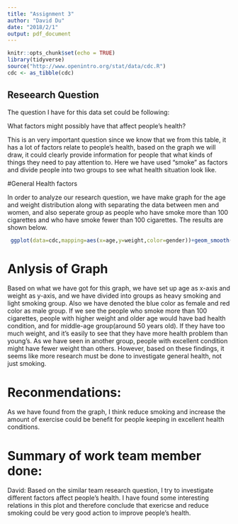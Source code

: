 ```yaml
---
title: "Assignment 3"
author: "David Du"
date: "2018/2/1"
output: pdf_document
---
```


```r
knitr::opts_chunk$set(echo = TRUE)
library(tidyverse)
source("http://www.openintro.org/stat/data/cdc.R")
cdc <- as_tibble(cdc)
```

## Reseearch Question
The question I have for this data set could be following:

What factors might possibly have that affect people's health? 

This is an very important question since we know that we from this table, it has a lot of factors relate to people's health, based on the graph we will draw, it could clearly provide information for people that what kinds of things they need to pay attention to. Here we have used "smoke" as factors and divide people into two groups to see what health situation look like. 

#General Health factors

In order to analyze our research question, we have make graph for the age and weight distribution along with separating the data between men and women, and also seperate group as people who have smoke more than 100 cigarettes and who have smoke fewer than 100 cigarettes. The results are shown below.

```r
 ggplot(data=cdc,mapping=aes(x=age,y=weight,color=gender))+geom_smooth(method="loess",se=FALSE)+facet_grid(smoke100~genhlth)+ggtitle("Relationship between weight and age by smoke plan")
```

# Anlysis of Graph 
Based on what we have got for this graph, we have set up age as x-axis and weight as y-axis, and we have divided into groups as heavy smoking and light smoking group. Also we have denoted the blue color as female and red color as male group. If we see the people who smoke more than 100 cigarettes, people with higher weight and older age would have bad health condition, and for middle-age group(around 50 years old). If they have too much weight, and it's easily to see that they have more health problem than young's. As we have seen in another group, people with excellent condition might have fewer weight than others. However, based on these findings, it seems like more research must be done to investigate general health, not just smoking. 

# Reconmendations: 
As we have found from the graph, I think reduce smoking and increase the amount of exercise could be benefit for people keeping in excellent health conditions. 

# Summary of work team member done:
David: Based on the similar team research question, I try to investigate different factors affect people's health. I have found some interesting relations in this plot and therefore conclude that exericse and reduce smoking could be very good action to improve people's health.
